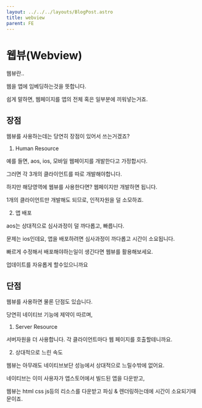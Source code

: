 ```yaml
---
layout: ../../../layouts/BlogPost.astro
title: webview
parent: FE
---
```


# 웹뷰(Webview)

웹뷰란..

웹을 앱에 임베딩하는것을 뜻합니다.

쉽게 말하면, 웹페이지를 앱의 전체 혹은 일부분에 끼워넣는거죠.

## 장점

웹뷰를 사용하는데는 당연히 장점이 있어서 쓰는거겠죠?

1. Human Resource

예를 들면, aos, ios, 모바일 웹페이지를 개발한다고 가정합시다.

그러면 각 3개의 클라이언트를 따로 개발해야합니다.

하지만 해당영역에 웹뷰를 사용한다면? 웹페이지만 개발하면 됩니다.

1개의 클라이언트만 개발해도 되므로, 인적자원을 덜 소모하죠.

2. 앱 배포

aos는 상대적으로 심사과정이 덜 까다롭고, 빠릅니다.

문제는 ios인데요, 앱을 배포하려면 심사과정이 까다롭고 시간이 소요됩니다.

빠르게 수정해서 배포해야하는일이 생긴다면 웹뷰를 활용해보세요.

업데이트를 자유롭게 할수있으니까요

## 단점

웹뷰를 사용하면 물론 단점도 있습니다.

당연히 네이티브 기능에 제약이 따르며,

1. Server Resource

서버자원을 더 사용합니다. 각 클라이언트마다 웹 페이지를 호출할테니까요.

2. 상대적으로 느린 속도

웹뷰는 아무래도 네이티브보단 성능에서 상대적으로 느릴수밖에 없어요.

네이티브는 이미 사용자가 앱스토어에서 빌드된 앱을 다운받고,

웹뷰는 html css js등의 리소스를 다운받고 파싱 & 렌더링하는데에 시간이 소요되기때문이죠.